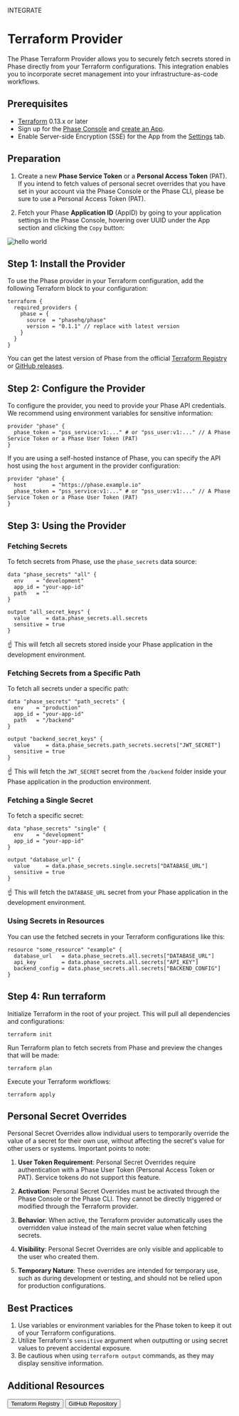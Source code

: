 

<Tag variant="small">INTEGRATE</Tag>

# Terraform Provider

The Phase Terraform Provider allows you to securely fetch secrets stored in Phase directly from your Terraform configurations. This integration enables you to incorporate secret management into your infrastructure-as-code workflows.

## Prerequisites

- [Terraform](https://www.terraform.io/downloads.html) 0.13.x or later
- Sign up for the [Phase Console](/quickstart) and [create an App](/console/apps#create-an-app).
- Enable Server-side Encryption (SSE) for the App from the [Settings](/console/apps#settings) tab.

## Preparation

1. Create a new **Phase Service Token** or a **Personal Access Token** (PAT). If you intend to fetch values of personal secret overrides that you have set in your account via the Phase Console or the Phase CLI, please be sure to use a Personal Access Token (PAT).

2. Fetch your Phase **Application ID** (AppID) by going to your application settings in the Phase Console, hovering over UUID under the App section and clicking the `Copy` button:

![hello world](/assets/images/console/settings/application-id.png)

## Step 1: Install the Provider

To use the Phase provider in your Terraform configuration, add the following Terraform block to your configuration:

```hcl
terraform {
  required_providers {
    phase = {
      source  = "phasehq/phase"
      version = "0.1.1" // replace with latest version
    }
  }
}
```

You can get the latest version of Phase from the official [Terraform Registry](https://registry.terraform.io/providers/phasehq/phase) or [GitHub releases](https://github.com/phasehq/terraform-provider-phase/releases).

## Step 2: Configure the Provider

To configure the provider, you need to provide your Phase API credentials. We recommend using environment variables for sensitive information:

```hcl
provider "phase" {
  phase_token = "pss_service:v1:..." # or "pss_user:v1:..." // A Phase Service Token or a Phase User Token (PAT)
}
```

If you are using a self-hosted instance of Phase, you can specify the API host using the `host` argument in the provider configuration:

```hcl
provider "phase" {
  host        = "https://phase.example.io"
  phase_token = "pss_service:v1:..." # or "pss_user:v1:..." // A Phase Service Token or a Phase User Token (PAT)
}
```

## Step 3: Using the Provider

### Fetching Secrets

To fetch secrets from Phase, use the `phase_secrets` data source:

```hcl
data "phase_secrets" "all" {
  env    = "development"
  app_id = "your-app-id"
  path   = ""
}

output "all_secret_keys" {
  value     = data.phase_secrets.all.secrets
  sensitive = true
}
```

☝️ This will fetch all secrets stored inside your Phase application in the development environment.

### Fetching Secrets from a Specific Path

To fetch all secrets under a specific path:

```hcl
data "phase_secrets" "path_secrets" {
  env    = "production"
  app_id = "your-app-id"
  path   = "/backend"
}

output "backend_secret_keys" {
  value     = data.phase_secrets.path_secrets.secrets["JWT_SECRET"]
  sensitive = true
}
```

☝️ This will fetch the `JWT_SECRET` secret from the `/backend` folder inside your Phase application in the production environment.

### Fetching a Single Secret

To fetch a specific secret:

```hcl
data "phase_secrets" "single" {
  env    = "development"
  app_id = "your-app-id"
}

output "database_url" {
  value     = data.phase_secrets.single.secrets["DATABASE_URL"]
  sensitive = true
}
```
☝️ This will fetch the `DATABASE_URL` secret from your Phase application in the development environment.


### Using Secrets in Resources

You can use the fetched secrets in your Terraform configurations like this:

```hcl
resource "some_resource" "example" {
  database_url   = data.phase_secrets.all.secrets["DATABASE_URL"]
  api_key        = data.phase_secrets.all.secrets["API_KEY"]
  backend_config = data.phase_secrets.all.secrets["BACKEND_CONFIG"]
}
```

## Step 4: Run terraform

Initialize Terraform in the root of your project. This will pull all dependencies and configurations:
```fish
terraform init
```

Run Terraform plan to fetch secrets from Phase and preview the changes that will be made:
```fish
terraform plan
```

Execute your Terraform workflows:
```fish
terraform apply
```

## Personal Secret Overrides

Personal Secret Overrides allow individual users to temporarily override the value of a secret for their own use, without affecting the secret's value for other users or systems. Important points to note:

1. **User Token Requirement**: Personal Secret Overrides require authentication with a Phase User Token (Personal Access Token or PAT). Service tokens do not support this feature.

2. **Activation**: Personal Secret Overrides must be activated through the Phase Console or the Phase CLI. They cannot be directly triggered or modified through the Terraform provider.

3. **Behavior**: When active, the Terraform provider automatically uses the overridden value instead of the main secret value when fetching secrets.

4. **Visibility**: Personal Secret Overrides are only visible and applicable to the user who created them.

5. **Temporary Nature**: These overrides are intended for temporary use, such as during development or testing, and should not be relied upon for production configurations.

## Best Practices

1. Use variables or environment variables for the Phase token to keep it out of your Terraform configurations.
2. Utilize Terraform's `sensitive` argument when outputting or using secret values to prevent accidental exposure.
3. Be cautious when using `terraform output` commands, as they may display sensitive information.

## Additional Resources

<div className="not-prose mb-16 mt-6 flex gap-3">
  <Button
    href="https://registry.terraform.io/providers/phasehq/phase/latest"
    variant="text"
    arrow="right"
  >
    Terraform Registry
  </Button>
  <Button
    href="https://github.com/phasehq/terraform-provider-phase"
    variant="text"
    arrow="right"
  >
    GitHub Repository
  </Button>
</div>